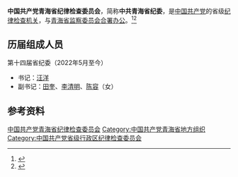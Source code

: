 {{Infobox PRCG|nocat
|中共机构名称 = 中国共产党青海省纪律检查委员会
|标志1    = Danghui_R.svg
|合署办公 = [[青海省监察委员会|青海省监察委员会]]
|届数=十四
|任期始=2022年5月
|任期终=2027年
|人员名称 = 委员
|职位1    = [[纪委书记|书记]]
|人员1    = [[汪洋_(1969年)|汪　洋]]
|职位2    = 副书记
|人员2    = [[田奎|田　奎]]{{wrap}}[[李清明|李清明]]{{wrap}}[[陈容_(1972年)|陈　容]]
|人数2    = 3
|上级机构 = [[中国共产党中央纪律检查委员会|中国共产党中央纪律检查委员会]]<br>[[中国共产党青海省代表大会|中国共产党青海省代表大会]]<ref>《[[中国共产党章程|中国共产党章程]]》[[s:中国共产党章程#第四十三条|第四十三条]]</ref>
|机构类型 = [[中国共产党|中国共产党]][[青海省|青海省]][[中国共产党纪律检查机关|纪律检查机关]]
|行政级别 = 副省级
|地址1    =
}}

'''中国共产党青海省纪律检查委员会'''，简称'''中共青海省纪委'''，是[[中国共产党|中国共产党]]的省级[[中国共产党纪律检查机关|纪律检查机关]]，与[[青海省监察委员会|青海省监察委员会]][[合署办公|合署办公]]。<ref>{{Cite book|title=新语词大词典|author=韩明安主编|publisher=黑龙江人民出版社|year=1991|isbn=|location=哈尔滨|pages=}}</ref><ref>{{Cite book|title=军事大辞海 • 上|author=熊武一, 周家法总编; 卓名信, 厉新光, 徐继昌等主编|publisher=长城出版社|year=2000|isbn=|location=北京|pages=}}</ref>

== 历届组成人员 ==
; 第十四届省纪委（2022年5月至今）
* 书记：[[汪洋_(1969年)|汪洋]]
* 副书记：[[田奎|田奎]]、[[李清明|李清明]]、[[陈容_(1972年)|陈容]]（女）

== 参考资料 ==
{{reflist}}

{{中华人民共和国各省级行政区|纪律检查委员会|中国共产党}}
{{青海省领导人}}

[[Category:中国共产党青海省纪律检查委员会|]]
[[Category:中国共产党青海省地方组织|Category:中国共产党青海省地方组织]]
[[Category:中国共产党省级行政区纪律检查委员会|Category:中国共产党省级行政区纪律检查委员会]]